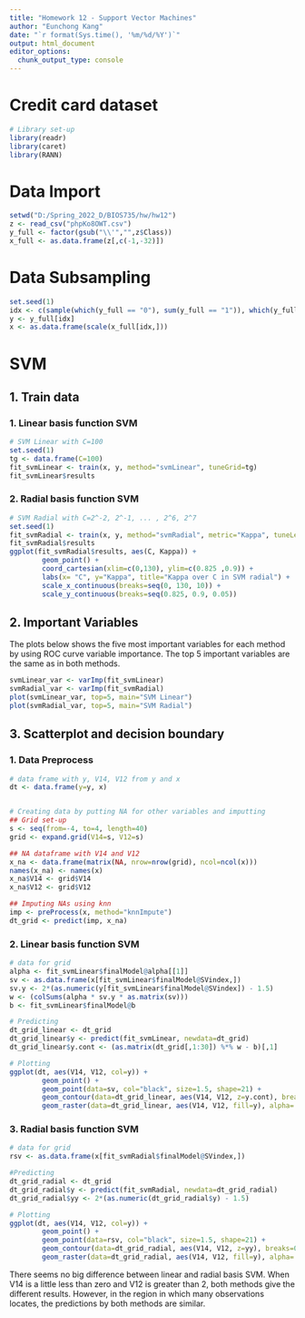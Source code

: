 ```yaml
---
title: "Homework 12 - Support Vector Machines"
author: "Eunchong Kang"
date: "`r format(Sys.time(), '%m/%d/%Y')`"
output: html_document
editor_options: 
  chunk_output_type: console
---
```


# Credit card dataset

```r
# Library set-up
library(readr)
library(caret)
library(RANN)

```

# Data Import
```r
setwd("D:/Spring_2022_D/BIOS735/hw/hw12")
z <- read_csv("phpKo8OWT.csv")
y_full <- factor(gsub("\\'","",z$Class))
x_full <- as.data.frame(z[,c(-1,-32)])
```

# Data Subsampling
```r
set.seed(1)
idx <- c(sample(which(y_full == "0"), sum(y_full == "1")), which(y_full == "1"))
y <- y_full[idx]
x <- as.data.frame(scale(x_full[idx,]))
```

# SVM

## 1. Train data
### 1. Linear basis function SVM
```r
# SVM Linear with C=100
set.seed(1)
tg <- data.frame(C=100)
fit_svmLinear <- train(x, y, method="svmLinear", tuneGrid=tg)
fit_svmLinear$results
```
  
### 2. Radial basis function SVM
```r
# SVM Radial with C=2^-2, 2^-1, ... , 2^6, 2^7
set.seed(1)
fit_svmRadial <- train(x, y, method="svmRadial", metric="Kappa", tuneLength = 10)
fit_svmRadial$results
ggplot(fit_svmRadial$results, aes(C, Kappa)) +
        geom_point() +
        coord_cartesian(xlim=c(0,130), ylim=c(0.825 ,0.9)) +
        labs(x= "C", y="Kappa", title="Kappa over C in SVM radial") +
        scale_x_continuous(breaks=seq(0, 130, 10)) +
        scale_y_continuous(breaks=seq(0.825, 0.9, 0.05))
```

## 2. Important Variables
 The plots below shows the five most important variables for each method by using ROC curve variable importance. The top 5 important variables are the same as in both methods.

```r
svmLinear_var <- varImp(fit_svmLinear)
svmRadial_var <- varImp(fit_svmRadial)
plot(svmLinear_var, top=5, main="SVM Linear")
plot(svmRadial_var, top=5, main="SVM Radial")
```

## 3. Scatterplot and decision boundary

### 1. Data Preprocess

```r
# data frame with y, V14, V12 from y and x
dt <- data.frame(y=y, x)


# Creating data by putting NA for other variables and imputting
## Grid set-up
s <- seq(from=-4, to=4, length=40)
grid <- expand.grid(V14=s, V12=s)

## NA dataframe with V14 and V12
x_na <- data.frame(matrix(NA, nrow=nrow(grid), ncol=ncol(x)))
names(x_na) <- names(x)
x_na$V14 <- grid$V14
x_na$V12 <- grid$V12

## Imputing NAs using knn
imp <- preProcess(x, method="knnImpute")
dt_grid <- predict(imp, x_na)
```

### 2. Linear basis function SVM

```r
# data for grid
alpha <- fit_svmLinear$finalModel@alpha[[1]]
sv <- as.data.frame(x[fit_svmLinear$finalModel@SVindex,])
sv.y <- 2*(as.numeric(y[fit_svmLinear$finalModel@SVindex]) - 1.5)
w <- (colSums(alpha * sv.y * as.matrix(sv)))
b <- fit_svmLinear$finalModel@b

# Predicting
dt_grid_linear <- dt_grid
dt_grid_linear$y <- predict(fit_svmLinear, newdata=dt_grid)
dt_grid_linear$y.cont <- (as.matrix(dt_grid[,1:30]) %*% w - b)[,1]

# Plotting
ggplot(dt, aes(V14, V12, col=y)) + 
        geom_point() + 
        geom_point(data=sv, col="black", size=1.5, shape=21) +
        geom_contour(data=dt_grid_linear, aes(V14, V12, z=y.cont), breaks=0, col="black") +
        geom_raster(data=dt_grid_linear, aes(V14, V12, fill=y), alpha=.2)
```

### 3. Radial basis function SVM

```r
# data for grid
rsv <- as.data.frame(x[fit_svmRadial$finalModel@SVindex,])

#Predicting
dt_grid_radial <- dt_grid
dt_grid_radial$y <- predict(fit_svmRadial, newdata=dt_grid_radial)
dt_grid_radial$yy <- 2*(as.numeric(dt_grid_radial$y) - 1.5)

# Plotting
ggplot(dt, aes(V14, V12, col=y)) + 
        geom_point() + 
        geom_point(data=rsv, col="black", size=1.5, shape=21) +
        geom_contour(data=dt_grid_radial, aes(V14, V12, z=yy), breaks=0, col="black") +
        geom_raster(data=dt_grid_radial, aes(V14, V12, fill=y), alpha=.2)

```

There seems no big difference between linear and radial basis SVM. When V14 is a little less than zero and V12 is greater than 2, both methods give the different results. However, in the region in which many observations locates, the predictions by both methods are similar.